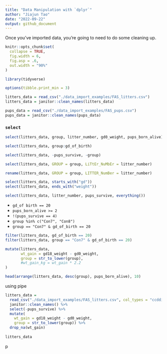 ```yaml
---
title: "Data Manipulation with `dplyr`"
author: "Jiajun Tao"
date: "2022-09-22"
output: github_document
---
```


Once you've imported data, you're going to need to do some cleaning up.

```r
knitr::opts_chunk$set(
  collapse = TRUE,
  fig.width = 6,
  fig.asp = .6,
  out.width = "90%"
)
```
```r
library(tidyverse)

options(tibble.print_min = 3)

litters_data = read_csv("./data_import_examples/FAS_litters.csv")
litters_data = janitor::clean_names(litters_data)

pups_data = read_csv("./data_import_examples/FAS_pups.csv")
pups_data = janitor::clean_names(pups_data)
```


### `select`

```r
select(litters_data, group, litter_number, gd0_weight, pups_born_alive)
```

```r
select(litters_data, group:gd_of_birth)
```

```r
select(litters_data, -pups_survive, -group)
```
```r
select(litters_data, GROUP = group, LiTtEr_NuMbEr = litter_number)
```

```r
rename(litters_data, GROUP = group, LITTER_NumBer = litter_number)
```

```r
select(litters_data, starts_with("gd"))
select(litters_data, ends_with("weight"))
```
```r
select(litters_data, litter_number, pups_survive, everything())
```

* `gd_of birth == 20`
* `pups_born_alive >= 2`
* `!(pups_survive == 4)`
* `group %in% c("Con7", "Con8")`
* `group == "Con7" & gd_of_birth == 20`

```r
filter(litters_data, gd_of_birth == 20)
filter(litters_data, group == "Con7" & gd_of_birth == 20)
```
```r
mutate(litters_data,
       wt_gain = gd18_weight - gd0_weight,
       group = str_to_lower(group),
       #wt_gain_kg = wt_gain * 2.2
)


```

```r
head(arrange(litters_data, desc(group), pups_born_alive), 10)
```

using pipe
```r
litters_data = 
  read_csv("./data_import_examples/FAS_litters.csv", col_types = "ccddiiii") %>% 
  janitor::clean_names() %>% 
  select(-pups_survive) %>% 
  mutate(
    wt_gain = gd18_weight - gd0_weight,
    group = str_to_lower(group)) %>% 
  drop_na(wt_gain)
  
litters_data
```

p
